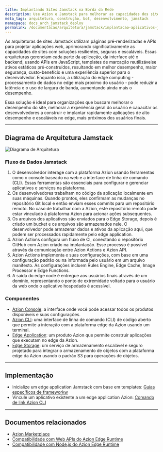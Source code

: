 ```yaml
---
title: Implantando Sites Jamstack na Borda da Rede
description: Use Azion e Jamstack para melhorar as capacidades dos sites com soluções resilientes, seguras e escaláveis.
meta_tags: arquitetura, construção, bot, desenvolvimento, jamstack
namespace: docs_arch_jamstack_deploy
permalink: /documentacao/arquitetura/jamstack/implantacao-aplicativos-jamstack/
---
```


As arquiteturas de sites Jamstack utilizam páginas pré-renderizadas e APIs para projetar aplicações web, aprimorando significativamente as capacidades de sites com soluções resilientes, seguras e escaláveis. Essas arquiteturas gerenciam cada parte da aplicação, da interface até o backend, usando APIs em JavaScript, templates de marcação reutilizáveis ​e ativos estáticos pré-construídos, resultando em melhor desempenho, maior segurança, custo-benefício e uma experiência superior para o desenvolvedor. Enquanto isso, a utilização do edge computing - processamento de dados no edge mais proximo do usuário - pode reduzir a latência e o uso de largura de banda, aumentando ainda mais o desempenho.

Essa solução é ideal para organizações que buscam melhorar o desempenho do site, melhorar a experiência geral do usuário e capacitar os desenvolvedores a construir e implantar rapidamente aplicações de alto desempenho e escaláveis no edge, mais próximos dos usuários finais.

---

## Diagrama de Arquitetura Jamstack

![Diagrama de Arquitetura](/assets/docs/images/uploads/jamstack-deploy.png)

### Fluxo de Dados Jamstack 

1. O desenvolvedor interage com a plataforma Azion usando ferramentas como o console baseado na web e a interface de linha de comando (CLI). Essas ferramentas são essenciais para configurar e gerenciar aplicativos e serviços na plataforma.
2. Os desenvolvedores trabalham no código da aplicação localmente em suas máquinas. Quando prontos, eles confirmam as mudanças no repositório Git local e então enviam esses commits para um repositório remoto. No caso de trabalhar com a Azion, este repositório remoto pode estar vinculado à plataforma Azion para acionar ações subsequentes.
3. Os arquivos dos aplicativos são enviados para o Edge Storage, depois é criado um bucket e os arquivos são armazenados nele. O desenvolvedor pode armazenar dados e ativos da aplicação aqui, que podem ser processados rapidamente pelo edge application.
4. Azion Actions configura um fluxo de CI, conectando o repositório GitHub com  Azion criado na implantação. Esse processo é possível através da comunicação entre Azion Actions e Azion API.
5. Azion Actions implementa  e suas configurações, com base em uma configuração padrão ou na informada pelo usuário em um arquivo manifesto. As configurações incluem Rules Engine, Edge Cache, Image Processor e Edge Functions.
6. A saída do edge node é entregue aos usuários finais através de um domínio, representando o ponto de extremidade voltado para o usuário da web onde o aplicativo hospedado é acessível.

### Componentes

- [Azion Console](/pt-br/documentacao/produtos/guias/conhecendo-o-azion-console/): a interface onde você pode acessar todos os produtos disponíveis e suas configurações.
- [Azion CLI](/pt-br/documentacao/produtos/azion-cli/visao-geral/): uma interface de linha de comando (CLI) de código aberto que permite a interação com a plataforma edge da Azion usando um terminal.
- [Edge Application](/pt-br/documentacao/produtos/build/edge-application/): um produto Azion que permite construir aplicações que executam no edge da Azion.
- [Edge Storage](/pt-br/documentacao/produtos/store/edge-storage/): um serviço de armazenamento escalável e seguro projetado para integrar o armazenamento de objetos com a plataforma edge da Azion usando o padrão S3 para operações de objetos.

---

## Implementação 

- Inicialize um edge application Jamstack com base em templates:
[Guias específicos de frameworkw](/pt-br/documentacao/produtos/build/develop-with-azion/frameworks-specific/visao-geral/)
- Vincule um aplicativo existente a um edge application Azion:
[Comando de link Azion CLI](/pt-br/documentacao/produtos/azion-cli/link-comando/)

---

## Documentos relacionados

- [Azion Marketplace](/pt-br/documentacao/produtos/marketplace/)
- [Compatibilidade com Web APIs do Azion Edge Runtime](/pt-br/documentacao/devtools/runtime-apis/javascript/)
- [Compatibilidade com Node.js do Azion Edge Runtime](/en/documentation/products/azion-edge-runtime/compatibility/node/)